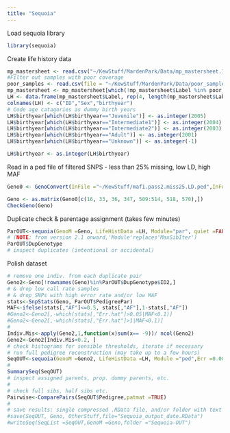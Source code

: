 ---
title: "Sequoia"
---
Load sequoia library
```{r}
library(sequoia)
```
Create life history data
```{r}
mp_mastersheet <- read.csv("~/KewStuff/MardenPark/Data/mp_mastersheet.10.03.2022.csv")
#Filter out samples with poor coverage
poor_samples <- read.csv(file = "~/KewStuff/MardenPark/Data/poor_sample_list.csv")
mp_mastersheet <- mp_mastersheet[which(!mp_mastersheet$Label %in% poor_samples$x),]
LH <- data.frame(mp_mastersheet$Label, rep(4, length(mp_mastersheet$Label)), mp_mastersheet$Type)
colnames(LH) <- c("ID","Sex","birthyear")
# Code age catagories as dummy birth years
LH$birthyear[which(LH$birthyear=="Juvenile")] <- as.integer(2005)
LH$birthyear[which(LH$birthyear=="Intermediate1")] <- as.integer(2004)
LH$birthyear[which(LH$birthyear=="Intermediate2")] <- as.integer(2003)
LH$birthyear[which(LH$birthyear=="Adult")] <- as.integer(2001)
LH$birthyear[which(LH$birthyear=="Unknown")] <- as.integer(-1)

LH$birthyear <- as.integer(LH$birthyear)
```
Read in a ped file of filtered SNPS - less than 25% missing, low LD, high MAF
```{r}
Geno0 <- GenoConvert(InFile ="~/KewStuff/maf1.pass2.miss25.LD.ped",InFormat="ped")
```
```{r}
Geno <- as.matrix(Geno0[c(16, 33, 36, 347, 509:514, 518, 570),])
CheckGeno(Geno)
```
Duplicate check & parentage assignment (takes few minutes)
```{r}
ParOUT<-sequoia(GenoM =Geno, LifeHistData =LH, Module="par", quiet =FALSE, Plot =TRUE, Complex = "full", Herm="A", MaxSibshipSize = 500)
# (NOTE: from version 2.1 onward,'Module'replaces'MaxSibIter')
ParOUT$DupGenotype
# inspect duplicates (intentional or accidental)
```
Polish dataset
```{r}
# remove one indiv. from each duplicate pair
Geno2<-Geno[!rownames(Geno)%in%ParOUT$DupGenotype$ID2,]
# & drop low call rate samples
# & drop SNPs with high error rate and/or low MAF
stats<-SnpStats(Geno, ParOUT$PedigreePar)
MAF<-ifelse(stats[,"AF"]<=0.5, stats[,"AF"],1-stats[,"AF"])
#Geno2<-Geno2[,-which(stats[,"Err.hat"]>0.05|MAF<0.1)]
#Geno2<-Geno2[,-which(stats[,"Err.hat"]>1|MAF<0.1)]
#
Indiv.Mis<-apply(Geno2,1,function(x)sum(x== -9))/ ncol(Geno2)
Geno2<-Geno2[Indiv.Mis<0.2, ]
# check histograms for sensible thresholds, iterate if necessary
# run full pedigree reconstruction (may take up to a few hours)
SeqOUT<-sequoia(GenoM =Geno2, LifeHistData =LH, Module ="ped",Err =0.001, MaxSibshipSize = 500)
#
SummarySeq(SeqOUT)
# inspect assigned parents, prop. dummy parents, etc.
#
# check full sibs, half sibs etc.
Pairwise<-ComparePairs(SeqOUT$Pedigree,patmat =TRUE)
#
# save results: single compressed .RData file, and/or folder with text files
#save(SeqOUT, Geno, OtherStuff,file="Sequoia_output_date.RData")
#writeSeq(SeqList =SeqOUT,GenoM =Geno,folder ="Sequoia-OUT")
```


